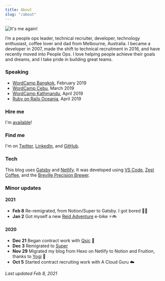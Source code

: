 ```yaml
---
title: About
slug: "/about"
---
```


![It's me again!](lnd_031a7a5b-2adb-4db8-b84d-605a2a9b5f9e-1.jpg)

I’m a people ops leader, technical recruiter, developer, technology enthusiast, coffee lover and dad from Melbourne, Australia. I became a developer in 2007, made the shift to technical recruitment in 2016, and have recently moved into People Ops. I love helping people achieve their goals and dreams, and I take pride in building great teams.

### Speaking
<ul className="no-bullets">
    <li><a href="https://2019.bangkok.wordcamp.org/">WordCamp Bangkok</a>, February 2019</li>
    <li><a href="https://2019.cebu.wordcamp.org/speakers/">WordCamp Cebu</a>, March 2019</li>
    <li><a href="https://wordpress.tv/2019/05/07/toby-nieboer-remote-working-why-you-should-or-shouldnt-embrace-it/">WordCamp Kathmandu</a>, April 2019</li>
    <li><a href="https://www.meetup.com/Ruby-On-Rails-Oceania-Melbourne/">Ruby on Rails Oceania</a>, April 2019</li>
</ul>    

### Hire me
I'm [available](/resume)!

### Find me
I'm on [Twitter](https://twitter.com/tcn33), [LinkedIn](https://linkedin.com/in/tobynieboer), and [GitHub](https://github.com/tcn33).

### Tech
This blog uses [Gatsby](https://gatsbyjs.org) and [Netlify](https://netlify.com). It was developed using [VS Code](https://code.visualstudio.com), [Zest Coffee](https://www.zestcoffee.com.au/), and the [Breville Precision Brewer](https://www.breville.com/au/en/products/coffee/bdc455.html).

### Minor updates

#### 2021
* **Feb 8** Re-remigrated, from Notion/Super to Gatsby. I got bored 🤷‍♂️
* **Jan 2** Got myself a new [Reid Adventure](https://www.reidcycles.com.au/collections/electric-bikes/products/adventure-ebike-charcoal) e-bike ⚡🚲

#### 2020
* **Dec 21** Began contract work with [Qsic](https://getqsic.com) 🎵
* **Dec 3** Remigrated to [Super](http://super.so)
* **Nov 29** Migrated my blog from Hexo on Netlify to Notion and Fruition, thanks to [Yogi](https://gumroad.com/l/notion-website?ref=producthunt) 🎉
* **Oct 5** Started contract recruiting work with A Cloud Guru ☁️

*Last updated Feb 8, 2021*